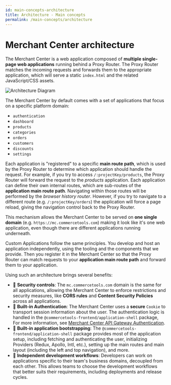 ```yaml
---
id: main-concepts-architecture
title: Architecture - Main concepts
permalink: /main-concepts/architecture
---
```



<NotificationFeature flag="beta" />

# Merchant Center architecture

The Merchant Center is a web application composed of **multiple single-page web applications** running behind a Proxy Router. The Proxy Router matches the incoming requests and forwards them to the appropriate application, which will serve a static `index.html` and the related JavaScript/CSS assets.

![Architecture Diagram](/assets/custom-applications/mc-fe-architecture.png)

The Merchant Center by default comes with a set of applications that focus on a specific platform domain:

- `authentication`
- `dashboard`
- `products`
- `categories`
- `orders`
- `customers`
- `discounts`
- `settings`

Each application is "registered" to a specific **main route path**, which is used by the Proxy Router to determine which application should handle the request. For example, if you try to access `/:projectKey/products`, the Proxy Router will forward the request to the _products_ application.
Each application can define their own internal routes, which are sub-routes of the **application main route path**. Navigating within those routes will be performed by the _browser history router_. However, if you try to navigate to a different route (e.g. `/:projectKey/orders`) the application will force a page reload, giving the navigation control back to the Proxy Router.

This mechanism allows the Merchant Center to be served on **one single domain** (e.g. `https://mc.commercetools.com`) making it look like it's one web application, even though there are different applications running underneath.

Custom Applications follow the same principles. You develop and host an application independently, using the tooling and the components that we provide. Then you register it in the Merchant Center so that the Proxy Router can match requests to your **application main route path** and forward them to your application.

Using such an architecture brings several benefits:

- 🚨 **Security controls**: The `mc.commercetools.com` domain is the same for all applications, allowing the Merchant Center to enforce restrictions and security measures, like **CORS rules** and **Content Security Policies** across all applications.
- 🔑 **Built-in Authentication**: The Merchant Center uses a **secure** `Cookie` to transport session information about the user. The authentication logic is handled in the `@commercetools-frontend/application-shell` package, For more information, see [Merchant Center API Gateway Authentication](./authentication).
- 🤖 **Built-in application bootstrapping**: The `@commercetools-frontend/application-shell` package provides most of the application setup, including fetching and authenticating the user, initializing Providers (Redux, Apollo, Intl, etc.), setting up the main routes and main layout (including the left and top navigation), and more.
- 🚀 **Independent development workflows**: Developers can work on applications specific to their team's business domains, decoupled from each other. This allows teams to choose the development workflows that better suits their requirements, including deployments and release cycles.
